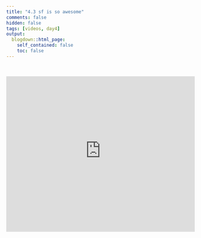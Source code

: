 ```yaml
---
title: "4.3 sf is so awesome"
comments: false
hidden: false
tags: [videos, day4]
output: 
  blogdown::html_page: 
    self_contained: false
    toc: false
---
```


<br>


<iframe style="border: 0;" width="100%" height="415" src="https://www.youtube-nocookie.com/embed/zg2kHJQ8iOE?si=_QrLMsdSKCniogZB" title="YouTube video player" frameborder="0" allow="accelerometer; autoplay; clipboard-write; encrypted-media; gyroscope; picture-in-picture; web-share" allowfullscreen></iframe>

